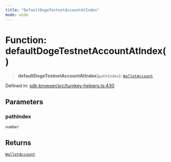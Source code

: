 ```yaml
---
title: "DefaultDogeTestnetAccountAtIndex"
mode: wide
---
```

  
# Function: defaultDogeTestnetAccountAtIndex()

> **defaultDogeTestnetAccountAtIndex**(`pathIndex`): [`WalletAccount`](../WalletAccount/readme)

Defined in: [sdk-browser/src/turnkey-helpers.ts:430](https://github.com/tkhq/sdk/blob/d88b5e1f9a6cca8e54e61f8a127aa90fcebeaa2e/packages/sdk-browser/src/turnkey-helpers.ts#L430)

## Parameters

### pathIndex

`number`

## Returns

[`WalletAccount`](../WalletAccount/readme)
